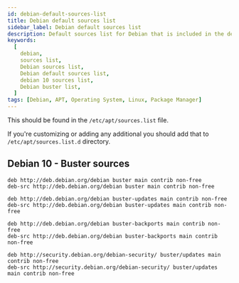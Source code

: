 ```yaml
---
id: debian-default-sources-list
title: Debian default sources list
sidebar_label: Debian default sources list
description: Default sources list for Debian that is included in the default installation of Debian.
keywords:
  [
    debian,
    sources list,
    Debian sources list,
    Debian default sources list,
    debian 10 sources list,
    Debian buster list,
  ]
tags: [Debian, APT, Operating System, Linux, Package Manager]
---
```


This should be found in the `/etc/apt/sources.list` file.

If you're customizing or adding any additional you should add that to `/etc/apt/sources.list.d` directory.

## Debian 10 - Buster sources

```
deb http://deb.debian.org/debian buster main contrib non-free
deb-src http://deb.debian.org/debian buster main contrib non-free

deb http://deb.debian.org/debian buster-updates main contrib non-free
deb-src http://deb.debian.org/debian buster-updates main contrib non-free

deb http://deb.debian.org/debian buster-backports main contrib non-free
deb-src http://deb.debian.org/debian buster-backports main contrib non-free

deb http://security.debian.org/debian-security/ buster/updates main contrib non-free
deb-src http://security.debian.org/debian-security/ buster/updates main contrib non-free
```
